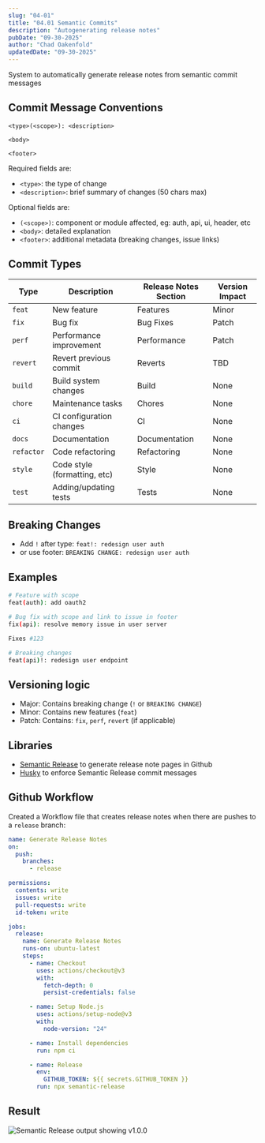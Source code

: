 ```yaml
---
slug: "04-01"
title: "04.01 Semantic Commits"
description: "Autogenerating release notes"
pubDate: "09-30-2025"
author: "Chad Oakenfold"
updatedDate: "09-30-2025"
---
```



System to automatically generate release notes from semantic commit messages

## Commit Message Conventions

```
<type>(<scope>): <description>

<body>

<footer>
```

Required fields are:

- `<type>`: the type of change
- `<description>`: brief summary of changes (50 chars max)

Optional fields are:

- `(<scope>)`: component or module affected, eg: auth, api, ui, header, etc
- `<body>`: detailed explanation
- `<footer>`: additional metadata (breaking changes, issue links)

## Commit Types

<table data-zebra data-hover-tr cellspacing="0">
  <thead>
    <tr>
      <th>Type</th>
      <th>Description</th>
      <th>Release Notes Section</th>
      <th>Version Impact</th>
    </tr>
  </thead>
  <tbody>
    <tr>
      <td><code>feat</code></td>
      <td>New feature</td>
      <td>Features</td>
      <td>Minor</td>
    </tr>
    <tr>
      <td><code>fix</code></td>
      <td>Bug fix</td>
      <td>Bug Fixes</td>
      <td>Patch</td>
    </tr>
    <tr>
      <td><code>perf</code></td>
      <td>Performance improvement</td>
      <td>Performance</td>
      <td>Patch</td>
    </tr>
    <tr>
      <td><code>revert</code></td>
      <td>Revert previous commit</td>
      <td>Reverts</td>
      <td>TBD</td>
    </tr>
    <tr>
      <td><code>build</code></td>
      <td>Build system changes</td>
      <td>Build</td>
      <td>None</td>
    </tr>
    <tr>
      <td><code>chore</code></td>
      <td>Maintenance tasks</td>
      <td>Chores</td>
      <td>None</td>
    </tr>
    <tr>
      <td><code>ci</code></td>
      <td>CI configuration changes</td>
      <td>CI</td>
      <td>None</td>
    </tr>
    <tr>
      <td><code>docs</code></td>
      <td>Documentation</td>
      <td>Documentation</td>
      <td>None</td>
    </tr>
    <tr>
      <td><code>refactor</code></td>
      <td>Code refactoring</td>
      <td>Refactoring</td>
      <td>None</td>
    </tr>
    <tr>
      <td><code>style</code></td>
      <td>Code style (formatting, etc)</td>
      <td>Style</td>
      <td>None</td>
    </tr>
    <tr>
      <td><code>test</code></td>
      <td>Adding/updating tests</td>
      <td>Tests</td>
      <td>None</td>
    </tr>
  </tbody>
</table>

## Breaking Changes

- Add `!` after type: `feat!: redesign user auth`
- or use footer: `BREAKING CHANGE: redesign user auth`

## Examples

```bash
# Feature with scope
feat(auth): add oauth2

# Bug fix with scope and link to issue in footer
fix(api): resolve memory issue in user server

Fixes #123

# Breaking changes
feat(api)!: redesign user endpoint
```

## Versioning logic

- Major: Contains breaking change (`!` or `BREAKING CHANGE`)
- Minor: Contains new features (`feat`)
- Patch: Contains: `fix`, `perf`, `revert` (if applicable)

## Libraries

- [Semantic Release](https://github.com/semantic-release/semantic-release) to generate release note pages in Github
- [Husky](https://github.com/typicode/husky) to enforce Semantic Release commit messages

## Github Workflow

Created a Workflow file that creates release notes when there are pushes to a `release` branch:

```yml
name: Generate Release Notes
on:
  push:
    branches:
      - release

permissions:
  contents: write
  issues: write
  pull-requests: write
  id-token: write

jobs:
  release:
    name: Generate Release Notes
    runs-on: ubuntu-latest
    steps:
      - name: Checkout
        uses: actions/checkout@v3
        with:
          fetch-depth: 0
          persist-credentials: false

      - name: Setup Node.js
        uses: actions/setup-node@v3
        with:
          node-version: "24"

      - name: Install dependencies
        run: npm ci

      - name: Release
        env:
          GITHUB_TOKEN: ${{ secrets.GITHUB_TOKEN }}
        run: npx semantic-release
```

## Result

<Image
    src="/images/semantic-release.webp"
    alt="Semantic Release output showing v1.0.0"
    fetchpriority="low"
    loading="lazy"
    width={1047}
    height={1167}
    layout='full-width'
    data-full-width
/>